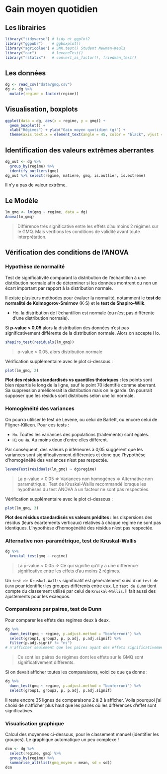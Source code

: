 
# Gain moyen quotidien {#gmq}

## Les librairies

```r
library("tidyverse") # tidy et ggplot2
library("ggpubr")    # ggboxplot()
library("agricolae") # SNK.test() Student Newman-Keuls
library("car")       # leveneTest()
library("rstatix")   # convert_as_factor(), friedman_test()
```

## Les données

```r
dg <- read_csv("data/gmq.csv")
dg <- dg %>%
  mutate(regime = factor(regime))
```

## Visualisation, boxplots

```r
ggplot(data = dg, aes(x = regime, y = gmq)) +
  geom_boxplot() + 
  xlab("Régimes") + ylab("Gain moyen quotidien (g)") +
  theme(axis.text.x = element_text(angle = 45, color = "black", vjust = 1, hjust = 1))
```


## Identification des valeurs extrêmes aberrantes

```r
dg_out <- dg %>%
  group_by(regime) %>%
  identify_outliers(gmq)
dg_out %>% select(regime, matiere, gmq, is.outlier, is.extreme)
```

Il n'y a pas de valeur extrême.


## Le Modèle

```r
lm_gmq <- lm(gmq ~ regime, data = dg)
Anova(lm_gmq)
```

> Différence très significative entre les effets d'au moins 2 régimes sur le GMQ. Mais vérifions les conditions de validité avant toute interprétation.


## Vérification des conditions de l'ANOVA

### Hypothèse de normalité

Test de significativité comparant la distribution de l’échantillon à une distribution normale afin de déterminer si les données montrent ou non un écart important par rapport à la distribution normale.

Il existe plusieurs méthodes pour évaluer la normalité, notamment le **test de normalité de Kolmogorov-Smirnov** (K-S) et le **test de Shapiro-Wilk**.

- Ho. la distribution de l’échantillon est normale (ou n'est pas différente d'une distribution normale).

Si **p-value > 0,05** alors la distribution des données n’est pas significativement différente de la distribution normale. Alors on accepte Ho.

```r
shapiro_test(residuals(lm_gmq))
```

> p-value > 0.05, alors distribution normale

Vérification supplémentaire avec le plot ci-dessous :

```r
plot(lm_gmq, 2)
```

**Plot des résidus standardisés vs quantiles théoriques :** les points sont bien répartis le long de la ligne, sauf le point 70 identifié comme aberrant. Sa suppression améliorerait la distribution mais on le garde. On pourrait supposer que les résidus sont distribués selon une loi normale. 


### Homogénéité des variances

On pourra utiliser le test de Levene, ou celui de Barlett, ou encore celui de Fligner-Killeen. Pour ces tests :

- `Ho`. Toutes les variances des populations (traitements) sont égales.
- `H1` ou `Ha`. Au moins deux d'entre elles diffèrent.

Par conséquent, des valeurs p inférieures à 0,05 suggèrent que les variances sont significativement différentes et donc que l'hypothèse d'homogénéité des variances n'est pas respectée.

```r
leveneTest(residuals(lm_gmq) ~ dg$regime)
```

> La p-value < 0.05 => Variances non homogènes => Alternative non paramétrique : Test de Kruskal-Wallis recommandé lorsque les hypothèses du test ANOVA à un facteur ne sont pas respectées.

Vérification supplémentaire avec le plot ci-dessous :

```r
plot(lm_gmq, 3)
```

**Plot des résidus standardisés vs valeurs prédites :** les dispersions des résidus (leurs écartements verticaux) relatives à chaque regime ne sont pas identiques. L’hypothèse d’homogénéité des résidus n'est pas respectée. 


### Alternative non-paramétrique, test de Kruskal-Wallis

```r
dg %>% 
  kruskal_test(gmq ~ regime)
```

> La p-value < 0.05 => Ce qui signifie qu'il y a une différence significative entre les effets d'au moins 2 régimes.

Un `test de Kruskal-Wallis` significatif est généralement suivi d’un `test de Dunn` pour identifier les groupes différents entre eux. Le `test de Dunn` tient compte du classement utilisé par celui de `Kruskal-Wallis`. Il fait aussi des ajustements pour les exaequos.


### Comparaisons par paires, test de Dunn 

Pour comparer les effets des regimes deux à deux. 

```r
dg %>% 
  dunn_test(gmq ~ regime, p.adjust.method = "bonferroni") %>% 
  select(group1, group2, p, p.adj, p.adj.signif) %>% 
  filter(p.adj.signif != "ns") 
# n'afficher seulement que les paires ayant des effets significativement différents.
```

> Ce sont les paires de régimes dont les effets sur le GMQ sont significativement différents.

Si on devait afficher toutes les comparaisons, voici ce que ça donne :

```r
dg %>% 
  dunn_test(gmq ~ regime, p.adjust.method = "bonferroni") %>% 
  select(group1, group2, p, p.adj, p.adj.signif)
```

Il reste encore 35 lignes de comparaisons 2 à 2 à afficher. Voila pourquoi j'ai choisi de n'afficher plus haut que les paires où les différences d'effet sont significatives.

### Visualisation graphique

Calcul des moyennes ci-dessous, pour le classement manuel (identifier les groupes). Le graphique automatique un peu complexe !

```r
dcm <- dg %>% 
  select(regime, gmq) %>% 
  group_by(regime) %>% 
  summarise_all(list(gmq_moyen = mean, sd = sd))
dcm
```







